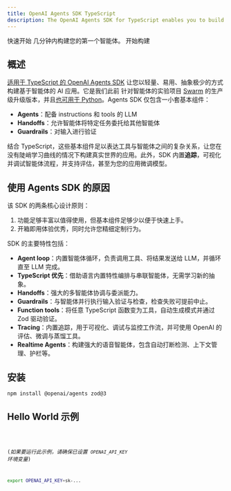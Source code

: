 ```yaml
---
title: OpenAI Agents SDK TypeScript
description: The OpenAI Agents SDK for TypeScript enables you to build agentic AI apps in a lightweight, easy-to-use package with very few abstractions.
---
```




<Hero>
  <Fragment slot="title">快速开始</Fragment>
  <Fragment slot="description">几分钟内构建您的第一个智能体。</Fragment>
  <Fragment slot="cta">开始构建</Fragment>
</Hero>

## 概述

[适用于 TypeScript 的 OpenAI Agents SDK](https://github.com/openai/openai-agents-js)
让您以轻量、易用、抽象极少的方式构建基于智能体的 AI 应用。它是我们此前
针对智能体的实验项目 [Swarm](https://github.com/openai/swarm/tree/main) 的生产级升级版本，并且[也可用于 Python](https://github.com/openai/openai-agents-python)。Agents SDK 仅包含一小套基本组件：

- **Agents**：配备 instructions 和 tools 的 LLM
- **Handoffs**：允许智能体将特定任务委托给其他智能体
- **Guardrails**：对输入进行验证

结合 TypeScript，这些基本组件足以表达工具与智能体之间的复杂关系，让您在没有陡峭学习曲线的情况下构建真实世界的应用。此外，SDK 内置**追踪**，可视化并调试智能体流程，并支持评估，甚至为您的应用微调模型。

## 使用 Agents SDK 的原因

该 SDK 的两条核心设计原则：

1. 功能足够丰富以值得使用，但基本组件足够少以便于快速上手。
2. 开箱即用体验优秀，同时允许您精细定制行为。

SDK 的主要特性包括：

- **Agent loop**：内置智能体循环，负责调用工具、将结果发送给 LLM，并循环直至 LLM 完成。
- **TypeScript 优先**：借助语言内置特性编排与串联智能体，无需学习新的抽象。
- **Handoffs**：强大的多智能体协调与委派能力。
- **Guardrails**：与智能体并行执行输入验证与检查，检查失败可提前中止。
- **Function tools**：将任意 TypeScript 函数变为工具，自动生成模式并通过 Zod 驱动验证。
- **Tracing**：内置追踪，用于可视化、调试与监控工作流，并可使用 OpenAI 的评估、微调与蒸馏工具。
- **Realtime Agents**：构建强大的语音智能体，包含自动打断检测、上下文管理、护栏等。

## 安装

```bash
npm install @openai/agents zod@3
```

## Hello World 示例

<Code lang="typescript" code={helloWorldExample} title="Hello World" />

(_如果要运行此示例，请确保已设置 `OPENAI_API_KEY` 环境变量_)

```bash
export OPENAI_API_KEY=sk-...
```

